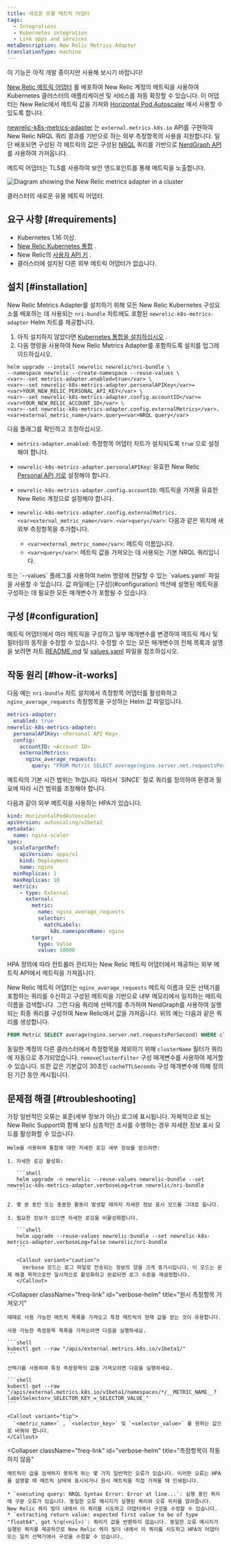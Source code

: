 ```yaml
---
title: 새로운 유물 메트릭 어댑터
tags:
  - Integrations
  - Kubernetes integration
  - Link apps and services
metaDescription: New Relic Metrics Adapter
translationType: machine
---
```



<Callout title="베타 기능">
  이 기능은 아직 개발 중이지만 사용해 보시기 바랍니다!
</Callout>

[New Relic 메트릭 어댑터](https://github.com/newrelic/newrelic-k8s-metrics-adapter) 를 배포하여 New Relic 계정의 메트릭을 사용하여 Kubernetes 클러스터의 애플리케이션 및 서비스를 자동 확장할 수 있습니다. 이 어댑터는 New Relic에서 메트릭 값을 가져와 [Horizontal Pod Autoscaler](https://kubernetes.io/docs/tasks/run-application/horizontal-pod-autoscale/) 에서 사용할 수 있도록 합니다.

[newrelic-k8s-metrics-adapter](https://github.com/newrelic/newrelic-k8s-metrics-adapter) 는 `external.metrics.k8s.io` API를 구현하여 New Relic NRQL 쿼리 결과를 기반으로 하는 외부 측정항목의 사용을 지원합니다. 일단 배포되면 구성된 각 메트릭의 값은 구성된 [NRQL](https://docs.newrelic.com/docs/query-your-data/nrql-new-relic-query-language/) 쿼리를 기반으로 [NerdGraph API](https://docs.newrelic.com/docs/apis/nerdgraph/get-started/introduction-new-relic-nerdgraph/) 를 사용하여 가져옵니다.

메트릭 어댑터는 TLS를 사용하여 보안 엔드포인트를 통해 메트릭을 노출합니다.

<img
  title="Diagram showing the newrelic metrics adapter in a cluster"
  alt="Diagram showing the New Relic metrics adapter in a cluster"
  src={adapterDiagram}
/>

<figcaption>
  클러스터의 새로운 유물 메트릭 어댑터.
</figcaption>

## 요구 사항 [#requirements]

* Kubernetes 1.16 이상.
* [New Relic Kubernetes 통합](/docs/integrations/kubernetes-integration/installation/kubernetes-integration-install-configure) .
* New Relic의 [사용자 API 키](/docs/apis/intro-apis/new-relic-api-keys/#user-api-key) .
* 클러스터에 설치된 다른 외부 메트릭 어댑터가 없습니다.

## 설치 [#installation]

New Relic Metrics Adapter를 설치하기 위해 모든 New Relic Kubernetes 구성요소를 배포하는 데 사용되는 `nri-bundle` 차트에도 포함된 `newrelic-k8s-metrics-adapter` Helm 차트를 제공합니다.

1. 아직 설치하지 않았다면 [Kubernetes 통합을 설치하십시오](/docs/kubernetes-pixie/kubernetes-integration/installation/kubernetes-integration-install-configure/#installer) .
2. 다음 명령을 사용하여 New Relic Metrics Adapter를 포함하도록 설치를 업그레이드하십시오.

```
helm upgrade --install newrelic newrelic/nri-bundle \
--namespace newrelic --create-namespace --reuse-values \
<var>--set metrics-adapter.enabled=true</var> \
<var>--set newrelic-k8s-metrics-adapter.personalAPIKey</var>=<var>YOUR_NEW_RELIC_PERSONAL_API_KEY</var> \
<var>--set newrelic-k8s-metrics-adapter.config.accountID</var>=<var>YOUR_NEW_RELIC_ACCOUNT_ID</var> \
<var>--set newrelic-k8s-metrics-adapter.config.externalMetrics</var>.<var>external_metric_name</var>.query=<var>NRQL query</var>
```

다음 플래그를 확인하고 조정하십시오.

* `metrics-adapter.enabled`: 측정항목 어댑터 차트가 설치되도록 `true` 으로 설정해야 합니다.

* `newrelic-k8s-metrics-adapter.personalAPIKey`: 유효한 New Relic [Personal API 키로](https://docs.newrelic.com/docs/apis/intro-apis/new-relic-api-keys/#user-api-key) 설정해야 합니다.

* `newrelic-k8s-metrics-adapter.config.accountID`: 메트릭을 가져올 유효한 New Relic 계정으로 설정해야 합니다.

* `newrelic-k8s-metrics-adapter.config.externalMetrics.<var>external_metric_name</var>.<var>query</var>`: 다음과 같은 위치에 새 외부 측정항목을 추가합니다.

  * `<var>external_metric_name</var>`: 메트릭 이름입니다.
  * `<var>query</var>`: 메트릭 값을 가져오는 데 사용되는 기본 NRQL 쿼리입니다.

<Callout variant="tip">
  또는 `--values` 플래그를 사용하여 helm 명령에 전달할 수 있는 `values.yaml` 파일을 사용할 수 있습니다. 값 파일에는 [구성](#configuration) 섹션에 설명된 메트릭을 구성하는 데 필요한 모든 매개변수가 포함될 수 있습니다.
</Callout>

## 구성 [#configuration]

메트릭 어댑터에서 여러 메트릭을 구성하고 일부 매개변수를 변경하여 메트릭 캐시 및 필터링의 동작을 수정할 수 있습니다. 수정할 수 있는 모든 매개변수의 전체 목록과 설명을 보려면 차트 [README.md](https://github.com/newrelic/newrelic-k8s-metrics-adapter/blob/main/charts/newrelic-k8s-metrics-adapter/README.md) 및 [values.yaml](https://github.com/newrelic/newrelic-k8s-metrics-adapter/blob/main/charts/newrelic-k8s-metrics-adapter/values.yaml) 파일을 참조하십시오.

## 작동 원리 [#how-it-works]

다음 예는 `nri-bundle` 차트 설치에서 측정항목 어댑터를 활성화하고 `nginx_average_requests` 측정항목을 구성하는 Helm 값 파일입니다.

```yaml
metrics-adapter:
  enabled: true
newrelic-k8s-metrics-adapter:
  personalAPIKey: <Personal API Key>
  config:
    accountID: <Account ID>
    externalMetrics:
      nginx_average_requests:
        query: "FROM Metric SELECT average(nginx.server.net.requestsPerSecond) SINCE 2 MINUTES AGO"
```

<Callout variant="caution">
  메트릭의 기본 시간 범위는 1h입니다. 따라서 `SINCE` 절로 쿼리를 정의하여 환경과 필요에 따라 시간 범위를 조정해야 합니다.
</Callout>

다음과 같이 외부 메트릭을 사용하는 HPA가 있습니다.

```yaml
kind: HorizontalPodAutoscaler
apiVersion: autoscaling/v2beta2
metadata:
  name: nginx-scaler
spec:
  scaleTargetRef:
    apiVersion: apps/v1
    kind: Deployment
    name: nginx
  minReplicas: 1
  maxReplicas: 10
  metrics:
    - type: External
      external:
        metric:
          name: nginx_average_requests
          selector:
            matchLabels:
              k8s.namespaceName: nginx
        target:
          type: Value
          value: 10000
```

HPA 정의에 따라 컨트롤러 관리자는 New Relic 메트릭 어댑터에서 제공하는 외부 메트릭 API에서 메트릭을 가져옵니다.

New Relic 메트릭 어댑터는 `nginx_average_requests` 메트릭 이름과 모든 선택기를 포함하는 쿼리를 수신하고 구성된 메트릭을 기반으로 내부 메모리에서 일치하는 메트릭 이름을 검색합니다. 그런 다음 쿼리에 선택기를 추가하여 NerdGraph를 사용하여 실행되는 최종 쿼리를 구성하여 New Relic에서 값을 가져옵니다. 위의 예는 다음과 같은 쿼리를 생성합니다.

```sql
FROM Metric SELECT average(nginx.server.net.requestsPerSecond) WHERE clusterName=<clusterName> AND `k8s.namespaceName`='nginx' SINCE 2 MINUTES AGO
```

동일한 계정의 다른 클러스터에서 측정항목을 제외하기 위해 `clusterName` 필터가 쿼리에 자동으로 추가되었습니다. `removeClusterFilter` 구성 매개변수를 사용하여 제거할 수 있습니다. 또한 값은 기본값이 30초인 `cacheTTLSeconds` 구성 매개변수에 의해 정의된 기간 동안 캐시됩니다.

## 문제점 해결 [#troubleshooting]

<CollapserGroup>
  <Collapser
    className="freq-link"
    id="verbose-helm"
    title="자세한 로그 가져오기"
  >
    가장 일반적인 오류는 표준(세부 정보가 아닌) 로그에 표시됩니다. 자체적으로 또는 New Relic Support와 함께 보다 심층적인 조사를 수행하는 경우 자세한 정보 표시 모드를 활성화할 수 있습니다.

    Helm을 사용하여 통합에 대한 자세한 로깅 세부 정보를 얻으려면:

    1. 자세한 로깅 활성화:

       ```shell
       helm upgrade -n newrelic --reuse-values newrelic-bundle --set newrelic-k8s-metrics-adapter.verboseLog=true newrelic/nri-bundle
       ```

    2. 몇 분 동안 또는 충분한 활동이 발생할 때까지 자세한 정보 표시 모드를 그대로 둡니다.

    3. 필요한 정보가 있으면 자세한 로깅을 비활성화합니다.

       ```shell
       helm upgrade --reuse-values newrelic-bundle --set newrelic-k8s-metrics-adapter.verboseLog=false newrelic/nri-bundle
       ```

       <Callout variant="caution">
         Verbose 모드는 로그 파일로 전송되는 정보의 양을 크게 증가시킵니다. 이 모드는 문제 해결 목적으로만 일시적으로 활성화하고 완료되면 로그 수준을 재설정합니다.
       </Callout>
  </Collapser>

  <Collapser
    className="freq-link"
    id="verbose-helm"
    title="원시 측정항목 가져오기"
  >
    때때로 사용 가능한 메트릭 목록을 가져오고 특정 메트릭의 현재 값을 얻는 것이 유용합니다.

    사용 가능한 측정항목 목록을 가져오려면 다음을 실행하세요.

    ```shell
    kubectl get --raw "/apis/external.metrics.k8s.io/v1beta1/"
    ```

    선택기를 사용하여 특정 측정항목의 값을 가져오려면 다음을 실행하세요.

    ```shell
    kubectl get --raw "/apis/external.metrics.k8s.io/v1beta1/namespaces/*/__METRIC_NAME__?labelSelector=_SELECTOR_KEY_=_SELECTOR_VALUE_"
    ```

    <Callout variant="tip">
      `<metric_name>` , `<selector_key>` 및 `<selector_value>` 를 원하는 값으로 바꿔야 합니다.
    </Callout>
  </Collapser>

  <Collapser
    className="freq-link"
    id="verbose-helm"
    title="측정항목이 작동하지 않음"
  >
    메트릭이 값을 검색하지 못하게 하는 몇 가지 일반적인 오류가 있습니다. 이러한 오류는 HPA를 설명할 때 메트릭 상태에 표시되거나 원시 메트릭을 직접 가져올 때 인쇄됩니다.

    * `executing query: NRQL Syntax Error: Error at line...`: 실행 중인 쿼리에 구문 오류가 있습니다. 동일한 오류 메시지가 실행된 쿼리와 오류 위치를 알려줍니다. New Relic 쿼리 빌더 내에서 이 쿼리를 시도하고 어댑터에서 구성을 수정할 수 있습니다.
    * `extracting return value: expected first value to be of type "float64", got %!q(<nil>)`: 쿼리가 값을 반환하지 않습니다. 동일한 오류 메시지가 실행된 쿼리를 제공하므로 New Relic 쿼리 빌더 내에서 이 쿼리를 시도하고 HPA의 어댑터 또는 일치 선택기에서 구성을 수정할 수 있습니다.
  </Collapser>
</CollapserGroup>